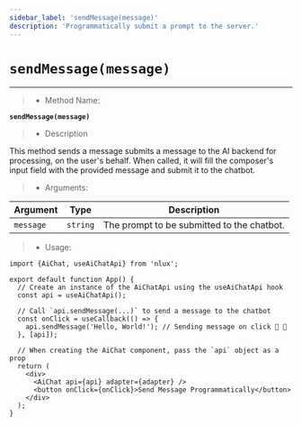 ```yaml
---
sidebar_label: 'sendMessage(message)'
description: 'Programmatically submit a prompt to the server.'
---
```


# `sendMessage(message)`

---

> * Method Name:

**`sendMessage(message)`**

> * Description

This method sends a message submits a message to the AI backend for processing, on the user's behalf.
When called, it will fill the composer's input field with the provided message and submit it to the chatbot.

> * Arguments:

| Argument | Type | Description |
| -------- | ---- | ----------- |
| `message` | `string` | The prompt to be submitted to the chatbot. |

> * Usage:

```tsx
import {AiChat, useAiChatApi} from 'nlux';

export default function App() {
  // Create an instance of the AiChatApi using the useAiChatApi hook
  const api = useAiChatApi();

  // Call `api.sendMessage(...)` to send a message to the chatbot
  const onClick = useCallback(() => {
    api.sendMessage('Hello, World!'); // Sending message on click 🚀 🙌
  }, [api]);

  // When creating the AiChat component, pass the `api` object as a prop
  return (
    <div>
      <AiChat api={api} adapter={adapter} />
      <button onClick={onClick}>Send Message Programmatically</button>
    </div>
  );
}
```
